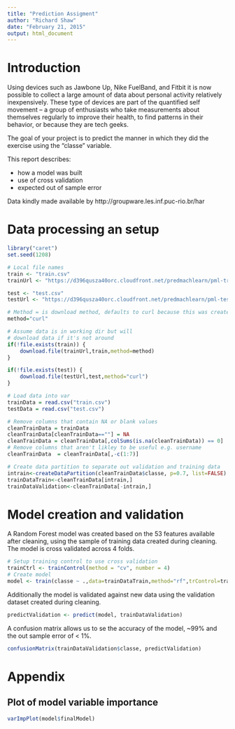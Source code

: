 ```yaml
---
title: "Prediction Assigment"
author: "Richard Shaw"
date: "February 21, 2015"
output: html_document
---
```


# Introduction

Using devices such as Jawbone Up, Nike FuelBand, and Fitbit it is now possible to collect a large amount of data about personal activity relatively inexpensively. These type of devices are part of the quantified self movement – a group of enthusiasts who take measurements about themselves regularly to improve their health, to find patterns in their behavior, or because they are tech geeks.

The goal of your project is to predict the manner in which they did the exercise using the "classe" variable.

This report describes:

 * how a model was built 
 * use of cross validation
 * expected out of sample error

Data kindly made available by http://groupware.les.inf.puc-rio.br/har

# Data processing an setup

```r
library("caret")
set.seed(1208)

# Local file names
train <- "train.csv"
trainUrl <- "https://d396qusza40orc.cloudfront.net/predmachlearn/pml-training.csv"

test <- "test.csv"
testUrl <- "https://d396qusza40orc.cloudfront.net/predmachlearn/pml-testing.csv"

# Method = is download method, defaults to curl because this was created on a mac.
method="curl"

# Assume data is in working dir but will
# download data if it's not around
if(!file.exists(train)) {
    download.file(trainUrl,train,method=method)
}

if(!file.exists(test)) {
    download.file(testUrl,test,method="curl")
}

# Load data into var
trainData = read.csv("train.csv")
testData = read.csv("test.csv")

# Remove columns that contain NA or blank values
cleanTrainData = trainData
cleanTrainData[cleanTrainData==""] = NA
cleanTrainData = cleanTrainData[,colSums(is.na(cleanTrainData)) == 0]
# Remove columns that aren't likley to be useful e.g. username
cleanTrainData  = cleanTrainData[,-c(1:7)] 

# Create data partition to separate out validation and training data
intrain<-createDataPartition(cleanTrainData$classe, p=0.7, list=FALSE)
trainDataTrain<-cleanTrainData[intrain,]
trainDataValidation<-cleanTrainData[-intrain,]
```

# Model creation and validation

A Random Forest model was created based on the 53 features available after cleaning, using the sample of training data created during cleaning. 
The model is cross validated across 4 folds.

```r
# Setup training control to use cross validation
trainCtrl <- trainControl(method = "cv", number = 4)
# Create model
model <- train(classe ~ .,data=trainDataTrain,method="rf",trControl=trainCtrl)
```

Additionally the model is validated against new data using the validation dataset created during cleaning.
```r
predictValidation <- predict(model, trainDataValidation)
```

A confusion matrix allows us to se the accuracy of the model, ~99% and the out sample error of < 1%.
```r
confusionMatrix(trainDataValidation$classe, predictValidation)
```
# Appendix
## Plot of model variable importance
```r
varImpPlot(model$finalModel)
```
